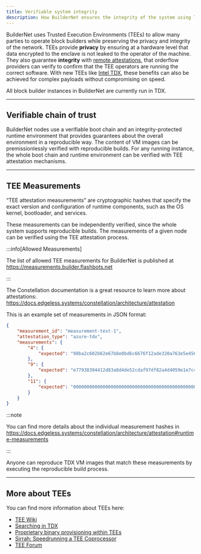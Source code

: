 ```yaml
---
title: Verifiable system integrity
description: How BuilderNet ensures the integrity of the system using Trusted Execution Environments (TEEs).
---
```


BuilderNet uses Trusted Execution Environments (TEEs) to allow many parties to operate block builders while preserving the privacy and integrity of the network.
TEEs provide **privacy** by ensuring at a hardware level that data encrypted to the enclave is not leaked to the operator of the machine.
They also guarantee **integrity** with [remote attestations](https://community.intel.com/t5/Intel-Software-Guard-Extensions/Remote-Attestation-for-Confidential-VMs-using-Intel-TDX/td-p/1606215), that orderflow providers can verify to confirm that the TEE operators are running the correct software.
With new TEEs like [Intel TDX](https://www.intel.com/content/www/us/en/developer/tools/trust-domain-extensions/overview.html), these benefits can also be achieved for complex payloads without compromising on speed.

All block builder instances in BuilderNet are currently run in TDX.

<hr class="clean" />

## Verifiable chain of trust

BuilderNet nodes use a verifiable boot chain and an integrity-protected runtime environment that provides guarantees about the overall environment in a reproducible way.
The content of VM images can be premissionlessly verified with reproducible builds. For any running instance, the whole boot chain and runtime environment can be verified with
TEE attestation mechanisms.

<hr class="clean" />

## TEE Measurements

“TEE attestation measurements” are cryptographic hashes that specify the exact version and configuration of runtime components, such as the OS kernel, bootloader, and services.

These measurements can be independently verified, since the whole system supports reproducible builds. The measurements of a given node can be verified using the TEE attestation process.

:::info[Allowed Measurements]

The list of allowed TEE measurements for BuilderNet is published at https://measurements.builder.flashbots.net

:::

The Constellation documentation is a great resource to learn more about attestations: https://docs.edgeless.systems/constellation/architecture/attestation

This is an example set of measurements in JSON format:

```json
{
    "measurement_id": "measurement-test-1",
    "attestation_type": "azure-tdx",
    "measurements": {
        "4": {
            "expected": "98ba2c602b62e67b8e0bd6c6676f12ade320a763e5e4564f62fd875a502dd651"
        },
        "9": {
            "expected": "e77938394412d83a8d4de52cdaf97df82a4d4059e1e7c4fc3c73581816cea496"
        },
        "11": {
            "expected": "0000000000000000000000000000000000000000000000000000000000000000"
        }
    }
}
```

:::note

You can find more details about the individual measurement hashes in https://docs.edgeless.systems/constellation/architecture/attestation#runtime-measurements

:::

Anyone can reproduce TDX VM images that match these measurements by executing the reproducible build process.

<hr class="clean" />

## More about TEEs

You can find more information about TEEs here:

- [TEE Wiki](https://collective.flashbots.net/t/tee-wiki/2019)
- [Searching in TDX](https://collective.flashbots.net/t/searching-in-tdx/3902)
- [Proprietary binary provisioning within TEEs ](https://collective.flashbots.net/t/proprietary-binary-provisioning-within-tees/3394)
- [Sirrah: Speedrunning a TEE Coprocessor](https://writings.flashbots.net/suave-tee-coprocessor)
- [TEE Forum](https://collective.flashbots.net/c/tee/28)